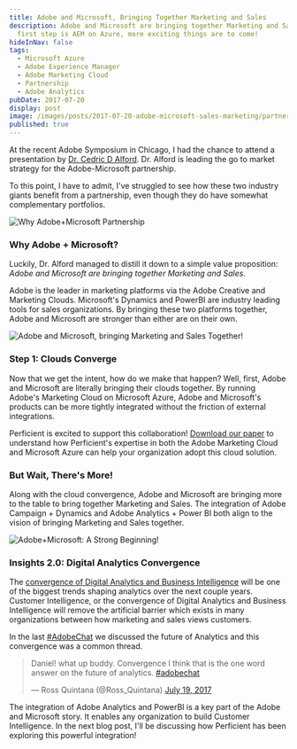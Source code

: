 ```yaml
---
title: Adobe and Microsoft, Bringing Together Marketing and Sales
description: Adobe and Microsoft are bringing together Marketing and Sales, the
  first step is AEM on Azure, more exciting things are to come!
hideInNav: false
tags:
  - Microsoft Azure
  - Adobe Experience Manager
  - Adobe Marketing Cloud
  - Partnership
  - Adobe Analytics
pubDate: 2017-07-20
display: post
image: /images/posts/2017-07-20-adobe-microsoft-sales-marketing/partnership-strong-beginning.jpg
published: true
---
```


 At the recent Adobe Symposium in Chicago, I had the chance to attend a presentation by [Dr. Cedric D Alford](https://twitter.com/drcedricalford?lang=en "Dr. Cedric D Alford, Adobe Microsoft partnership lead"). Dr. Alford is leading the go to market strategy for the Adobe-Microsoft partnership.

 To this point, I have to admit, I've struggled to see how these two industry giants benefit from a partnership, even though they do have somewhat complementary portfolios.

![](/images/posts/2017-07-20-adobe-microsoft-sales-marketing/why-partnership.jpg "Why Adobe+Microsoft Partnership") 

### Why Adobe + Microsoft?

 Luckily, Dr. Alford managed to distill it down to a simple value proposition: _Adobe and Microsoft are bringing together Marketing and Sales._ 

 Adobe is the leader in marketing platforms via the Adobe Creative and Marketing Clouds. Microsoft's Dynamics and PowerBI are industry leading tools for sales organizations. By bringing these two platforms together, Adobe and Microsoft are stronger than either are on their own.

![](/images/posts/2017-07-20-adobe-microsoft-sales-marketing/adobe-microsoft-sales-marketing.jpg "Adobe and Microsoft, bringing Marketing and Sales Together!") 

### Step 1: Clouds Converge

 Now that we get the intent, how do we make that happen? Well, first, Adobe and Microsoft are literally bringing their clouds together. By running Adobe's Marketing Cloud on Microsoft Azure, Adobe and Microsoft's products can be more tightly integrated without the friction of external integrations.

 Perficient is excited to support this collaboration! [Download our paper](https://blogs.perficient.com/adobe/files/2017/07/AEM-Azure-Solution-Sheet.pdf "Learn how Perficient's Adobe and Azure expertise helps your cloud adoption") to understand how Perficient's expertise in both the Adobe Marketing Cloud and Microsoft Azure can help your organization adopt this cloud solution.

### But Wait, There's More!

 Along with the cloud convergence, Adobe and Microsoft are bringing more to the table to bring together Marketing and Sales. The integration of Adobe Campaign + Dynamics and Adobe Analytics + Power BI both align to the vision of bringing Marketing and Sales together.

![](/images/posts/2017-07-20-adobe-microsoft-sales-marketing/partnership-strong-beginning.jpg "Adobe+Microsoft: A Strong Beginning!") 

### Insights 2.0: Digital Analytics Convergence

 The [convergence of Digital Analytics and Business Intelligence](http://blogs.perficient.com/adobe/2017/07/06/analytics-the-rise-of-customer-intelligence/ "Digital Analytics + BI = Customer Intelligece") will be one of the biggest trends shaping analytics over the next couple years. Customer Intelligence, or the convergence of Digital Analytics and Business Intelligence will remove the artificial barrier which exists in many organizations between how marketing and sales views customers. 

 In the last [#AdobeChat](https://twitter.com/search?q=%23adobechat&src=typd) we discussed the future of Analytics and this convergence was a common thread.

> Daniel! what up buddy. Convergence I think that is the one word answer on the future of analytics. [#adobechat](https://twitter.com/hashtag/adobechat?src=hash)
> 
> — Ross Quintana (@Ross\_Quintana) [July 19, 2017](https://twitter.com/Ross%5FQuintana/status/887778247622221824)

 The integration of Adobe Analytics and PowerBI is a key part of the Adobe and Microsoft story. It enables any organization to build Customer Intelligence. In the next blog post, I'll be discussing how Perficient has been exploring this powerful integration!
